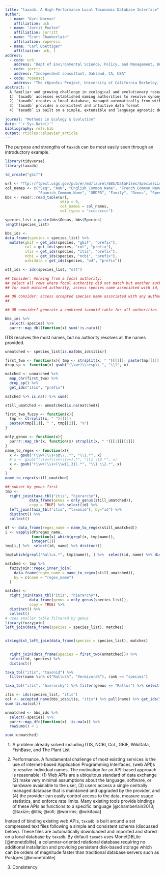 ```yaml
---
title: "taxadb: A High-Performance Local Taxonomic Database Interface"
author:
  - name: "Kari Norman"
    affiliation: ucb
  - name: "Jorrit Poelen"
    affiliation: jorritt
  - name: "Scott Chamberlain"
    affiliation: ropensci      
  - name: "Carl Boettiger"
    affiliation: ucb, 1
address:
  - code: ucb
    address: "Dept of Environmental Science, Policy, and Management, University of California Berkeley, Berkeley CA 94720-3114, USA"
  - code: jorrit
    address: "Independent consultant, Oakland, CA, USA"
  - code: ropensci
    address: "The rOpenSci Project, University of California Berkeley, Berkeley CA 94720-3114, USA"
abstract: |
  A familiar and growing challenge in ecological and evolutionary research is that of reconciling scientific names of relevant taxa when combining data from separate sources. While this problem is already well understood and numerous naming authorities have been created to address the issue, most researchers lack a fast, consistent, and intuitive way to reconcile taxonomic names.  Here, we present `taxadb` R package to address this gap.  In contrast to existing tools, `taxadb` provides the following:
  1) `taxadb` accesses established naming authorities to resolve synonyms, IDs, and hiearchical classification.  
  2) `taxadb` creates a local database, managed automatically from within R, that provides fast operations on millions of taxonomic names.
  3) `taxadb` provides a consistent and intuitive data format
  4) `taxadb` is built on a simple, extensible and language agnostic design that can easily accomodiate new authorities.
  
journal: "Methods in Ecology & Evolution"
date: "`r Sys.Date()`"
bibliography: refs.bib
output: rticles::elsevier_article
---
```


The purpose and strengths of `taxadb` can be most easily seen through an introductory example.  

```r
library(tidyverse)
library(taxadb)
```

```r
td_create("gbif")
```


```r
url <- "ftp://ftpext.usgs.gov/pub/er/md/laurel/BBS/DataFiles/SpeciesList.txt"
col_names <- c("Seq", "AOU", "English_Common_Name", "French_Common_Name",
               "Spanish_Common_Name", "ORDER", "Family", "Genus", "Species")
bbs <- readr::read_table(url, 
                         skip = 9, 
                         col_names = col_names, 
                         col_types = "ccccccccc")

```

```r
species_list = paste(bbs$Genus, bbs$Species)
length(species_list)
```


```r
bbs_ids <- 
data_frame(species = species_list) %>% 
  mutate(gbif = get_ids(species, "gbif", "prefix"),
         col = get_ids(species, "col", "prefix"),
         itis = get_ids(species, "itis", "prefix"),
         ncbi = get_ids(species, "ncbi", "prefix"),
         wikidata = get_ids(species, "wd", "prefix")) 

```

```r
ott_ids <- ids(species_list, "ott")
```


```r
## Consider: Working from a focal authority:
## select all rows where focal authority did not match but another authority did
## for each matched authority, access species name associated with id, and requery

## OR consider: access accepted species name associated with any authority, requery that in original authority?
## 

## OR consider? generate a combined taxonid table for all authorities
```

```r
bbs_ids %>% 
  select(-species) %>% 
  purrr::map_dbl(function(x) sum(!is.na(x)))
```

ITIS resolves the most names, but no authority resolves all the names provided.  

```r
unmatched <- species_list[is.na(bbs_ids$itis)]

first_two <- function(x){ tmp <- strsplit(x, " ")[[1]]; paste(tmp[[1]], tmp[[2]]) }
drop_sp <- function(x) gsub("(\\w+)\\s+sp\\.", "\\1", x)

matched <- unmatched %>% 
  map_chr(first_two) %>% 
  drop_sp() %>%
  get_ids("itis", "prefix")

matched %>% is.na() %>% sum()

still_umatched <- unmatched[is.na(matched)]

```

```r
first_two_fuzzy <- function(x){ 
  tmp <- strsplit(x, " ")[[1]]
  paste0(tmp[[1]], " ", tmp[[2]], "%") 
}

only_genus <- function(x){ 
  purrr::map_chr(x, function(x) strsplit(x, " ")[[1]][[1]])
}
name_to_regex <- function(x){ 
  x <- gsub("(\\w+)\\s+sp\\..*", "\\1.*", x)
  # x <- gsub("(\\w+)\\s+(\\w+).*", "\\1 \\2.*", x)
  x <- gsub("(\\w+)\\s+(\\w{1,3}).*", "\\1 \\2.*", x)
  x
}
name_to_regex(still_umatched)

## subset by genus first
tmp <- 
  right_join(taxa_tbl("itis", "hierarchy"), 
           data_frame(genus = only_genus(still_umatched)),
           copy = TRUE) %>% select(id) %>% 
  left_join(taxa_tbl("itis", "taxonid"), by="id") %>%
  distinct() %>% 
  collect() 

df <- data_frame(regex_name = name_to_regex(still_umatched))
i <- vapply(df$regex_name, 
            function(x) which(grepl(x, tmp$name)),
            integer(1))
tmp[i,] %>%  select(id, name) %>% distinct()

tmp[which(grepl("Rallus.*", tmp$name)), ] %>%  select(id, name) %>% distinct()


```

```r
matched <- tmp %>%   
  fuzzyjoin::regex_inner_join(
    data.frame(regex_name = name_to_regex(still_umatched)),
    by = c(name = "regex_name")
  )
```



```r
matches <- 
  right_join(taxa_tbl("itis", "hierarchy"), 
           data_frame(genus = only_genus(species_list)),
           copy = TRUE) %>% 
  distinct() %>% 
  collect() 
# uses smaller table filtered by genus
library(fuzzyjoin)
left_join(data_frame(species = species_list), matches)
  

stringdist_left_join(data_frame(species = species_list), matches)

  
  right_join(data_frame(species = first_two(unmatched))) %>% 
  select(id, species) %>% 
  distinct()

taxa_tbl("itis", "taxonid") %>%
  filter(name %in% c("Rallus%", "Vermivora%"), rank == "species")

taxa_tbl("itis", "hierarchy") %>% filter(genus == "Rallus") %>% select(genus, species)
```

```r
itis <- ids(species_list, "itis") 
col <- accepted_name(bbs_ids$itis, "itis") %>% pull(name) %>% get_ids("col")
sum(!is.na(col))
```

```r
unmatched <- bbs_ids %>%  
  select(-species) %>%
  purrr::map_dfc(function(x) !is.na(x)) %>% 
  rowSums() < 1

sum(!unmatched)
```

1. A problem already solved  including ITIS, NCBI, CoL, GBIF, WikiData, FishBase, and The Plant List


2. Performance.  A fundamental challenge of most existing services is the use of internet-based Application Programming Interfaces, (web API)s to resolve individual names.  The motivation for an API-based approach is reasonable: (1) Web APIs are a ubiquitous standard of data exchange (2) make very minimal assumptions about the language, software, or hardware avaialable to the user, (3) users access a single centrally managed database that is maintained and upgraded by the provider, and (4) the provider can easily control access to the data, measure usage statistics, and enforce rate limits.  Many existing tools provide bindings of these APIs as functions to a specific language [@chamberlain2013; @taxize; @itis; @rotl; @worrms; @wikitaxa]

Instead of binding existing web APIs, `taxadb` is built around a set compressed text files following a simple and consistent schema (discussed below). These files are automatically downloaded and imported and stored on a local database by `taxadb`.  By default `taxadb` uses MonetDBLite [@monetdblite], a columnar-oriented relational database requiring no additional installation and providing persistent disk-based storage which can be orders of magnitude faster than traditional database servers such as Postgres [@monetdblite]

3. Consistency 

